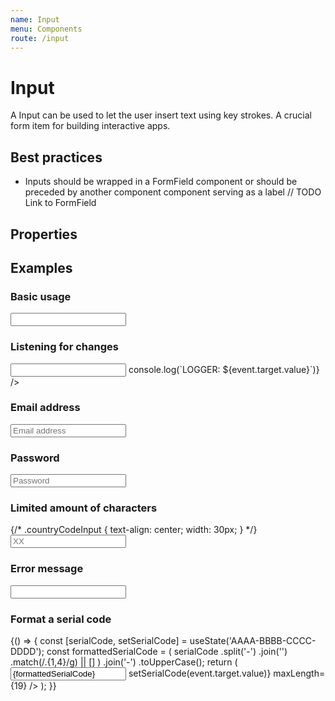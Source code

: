 ```yaml
---
name: Input
menu: Components
route: /input
---
```



# Input

A Input can be used to let the user insert text using key strokes. A crucial form item for building interactive apps.

## Best practices

- Inputs should be wrapped in a FormField component or should be preceded by another component component serving as a label // TODO Link to FormField

## Properties

<Props of={Input} />

## Examples

### Basic usage

<Playground>
  <Input name="firstname" />
</Playground>

### Listening for changes

<Playground>
  <Input name="logger" onChange={(event) => console.log(`LOGGER: ${event.target.value}`)} />
</Playground>

### Email address

<Playground>
  <Input name="email" placeholder="Email address" type="email" />
</Playground>

### Password

<Playground>
  <Input name="password" placeholder="Password" type="password" />
</Playground>

### Limited amount of characters

<Playground>
  {/* .countryCodeInput { text-align: center; width: 30px; } */}
  <Input name="countryCode" maxLength={2} className={styles.countryCodeInput} placeholder="XX" />
</Playground>

### Error message

<Playground>
  <Input name="username" errorMessage="The username contains invalid characters" />
</Playground>

### Format a serial code

<Playground>
  {() => {
    const [serialCode, setSerialCode] = useState('AAAA-BBBB-CCCC-DDDD');
    const formattedSerialCode = (
      serialCode
        .split('-')
        .join('')
        .match(/.{1,4}/g) || []
    )
      .join('-')
      .toUpperCase();
    return (
      <Input
        name="serialCode"
        value={formattedSerialCode}
        onChange={(event) => setSerialCode(event.target.value)}
        maxLength={19}
      />
    );
  }}
</Playground>
